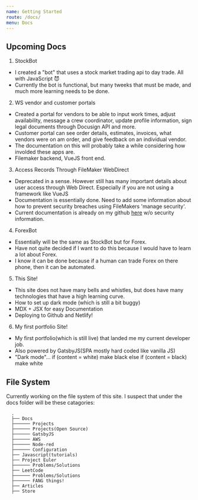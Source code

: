 ```yaml
---
name: Getting Started
route: /docs/
menu: Docs
---
```


## Upcoming Docs
 1. StockBot

 - I created a "bot" that uses a stock market trading api to day trade. All with JavaScript 😈
 - Currently the bot is functional, but many tweeks that must be made, and much more learning needs to be done.

 2. WS vendor and customer portals

 - Created a portal for vendors to be able to input work times, adjust availability, message a crew coordinator, update profile information, sign legal documents through Docusign API and more.
 - Customer portal can see order details, estimates, invoices, what vendors were on am order, and give feedback on an individual vendor.
 - The documentation on this will probably take a while considering how involded these apps are.
 - Filemaker backend, VueJS front end.

 3. Access Records Through FileMaker WebDirect
 - Deprecated in a sense. However still has many important details about user access through Web Direct. Especially if you are not using a framework like VueJS
 - Documentation is essentially done. Need to add some information about how to prevent security breaches using FileMakers 'manage security'.
 - Current documentation is already on my github [here](https://github.com/MinimalDeveloper/filemaker-webdirect-record) w/o security information.

 4. ForexBot

 - Essentially will be the same as StockBot but for Forex.
 - Have not quite decided if I want to do this because I would have to learn a lot about Forex.
 - I know it can be done because if a human can trade Forex on there phone, then it can be automated.

 5. This Site!

 - This site does not have many bells and whistles, but does have many technologies that have a high learning curve.
 - How to set up dark mode (which is still a bit buggy)
 - MDX + JSX for easy Documentation
 - Deploying to Github and Netlify!

 6. My first portfolio Site!

 - My first portfolio(which is still live) that landed me my current developer job.
 - Also powered by GatsbyJS(SPA mostly hard coded like vanilla JS)
 - "Dark mode"...
 if (content = white)
    make black
 else if (content = black)
    make white


## File System

Currently working on the file system of this site. I suspect that under the docs folder will be these catagories:

      .
      ├── Docs
      ├────── Projects
      ├────── Projects(Open Source)
      ├────── GatsbyJS
      ├────── AWS
      ├────── Node-red
      ├────── Configuration
      ├── Javascript(tutorials)
      ├── Project Euler
      ├────── Problems/Solutions
      ├── LeetCode
      ├────── Problems/Solutions
      ├────── FANG things!
      ├── Articles
      ├── Store
